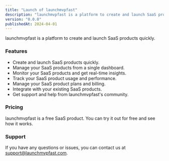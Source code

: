 ```yaml
---
title: "Launch of launchmvpfast"
description: "launchmvpfast is a platform to create and launch SaaS products quickly."
version: "0.0.0"
publishedAt: 2024-04-01
---
```


launchmvpfast is a platform to create and launch SaaS products quickly.

### Features

-   Create and launch SaaS products quickly.
-   Manage your SaaS products from a single dashboard.
-   Monitor your SaaS products and get real-time insights.
-   Track your SaaS product usage and performance.
-   Manage your SaaS product plans and billing.
-   Integrate with your existing SaaS products.
-   Get support and help from launchmvpfast's community.


### Pricing

launchmvpfast is a free SaaS product. You can try it out for free and see how it works.

### Support 

If you have any questions or issues, you can contact us at [support@launchmvpfast.com](mailto:support@launchmvpfast.com).

